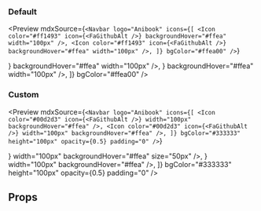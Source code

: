 
<Meta title="Components|Navbar" component={Navbar} />

### Default

<Preview
  mdxSource={`<Navbar
      logo="Anibook"
      icons={[
        <Icon
          color="#ff1493"
          icon={<FaGithubAlt />}
          backgroundHover="#ffea"
          width="100px"
        />,
        <Icon
          color="#ff1493"
          icon={<FaGithubAlt />}
          backgroundHover="#ffea"
          width="100px"
        />,
      ]}
      bgColor="#ffea00"
    />`}
>
  <Story name="Default">
    <Navbar
      logo="Anibook"
      icons={[
        <Icon
          color="#ff1493"
          icon={<FaGithubAlt />}
          backgroundHover="#ffea"
          width="100px"
        />,
        <Icon
          color="#ff1493"
          icon={<FaGithubAlt />}
          backgroundHover="#ffea"
          width="100px"
        />,
      ]}
      bgColor="#ffea00"
    />
  </Story>
</Preview>

### Custom

<Preview
  mdxSource={`<Navbar
      logo="Anibook"
      icons={[
        <Icon
          color="#00d2d3"
          icon={<FaGithubAlt />}
          width="100px"
          backgroundHover="#ffea"
        />,
        <Icon
          color="#00d2d3"
          icon={<FaGithubAlt />}
          width="100px"
          backgroundHover="#ffea"
        />,
      ]}
      bgColor="#333333"
      height="100px"
      opacity={0.5}
      padding="0"
    />`}
>
  <Story name="Custom">
    <Navbar
      logo="Anibook"
      icons={[
        <Icon
          color="#00d2d3"
          icon={<FaGithubAlt />}
          width="100px"
          backgroundHover="#ffea"
          size="50px"
        />,
        <Icon
          color="#00d2d3"
          icon={<FaGithubAlt />}
          width="100px"
          backgroundHover="#ffea"
        />,
      ]}
      bgColor="#333333"
      height="100px"
      opacity={0.5}
      padding="0"
    />
  </Story>
</Preview>

## Props

<Props of={Navbar} />
